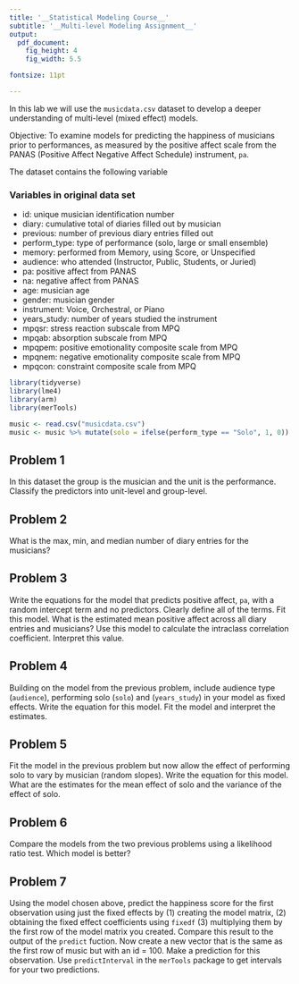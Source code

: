 ```yaml
---
title: '__Statistical Modeling Course__'
subtitle: '__Multi-level Modeling Assignment__'
output:
  pdf_document:
    fig_height: 4
    fig_width: 5.5

fontsize: 11pt

---
```


In this lab we will use the `musicdata.csv` dataset to develop a deeper understanding of multi-level (mixed effect) models. 

Objective: To examine models for predicting the happiness of musicians prior to performances, as measured by the positive affect scale from the PANAS (Positive Affect Negative Affect Schedule) instrument, `pa`.

The dataset contains the following variable

### Variables in original data set
- id:			      unique musician identification number
- diary:		      cumulative total of diaries filled out by musician
- previous:      number of previous diary entries filled out
- perform_type:	type of performance (solo, large or small ensemble)
- memory:		    performed from Memory, using Score, or Unspecified
- audience:		  who attended (Instructor, Public, Students, or Juried)
- pa:			      positive affect from PANAS
- na:			      negative affect from PANAS
- age:			      musician age
- gender:		    musician gender
- instrument:	  Voice, Orchestral, or Piano
- years_study:	  number of years studied the instrument
- mpqsr:		      stress reaction subscale from MPQ 
- mpqab:		      absorption subscale from MPQ 
- mpqpem:		    positive emotionality composite scale from MPQ
- mpqnem:		    negative emotionality composite scale from MPQ
- mpqcon:		    constraint composite scale from MPQ

```r
library(tidyverse)
library(lme4)
library(arm)
library(merTools)
```

```r
music <- read.csv("musicdata.csv")
music <- music %>% mutate(solo = ifelse(perform_type == "Solo", 1, 0))
```

## Problem 1
In this dataset the group is the musician and the unit is the performance. Classify the predictors into unit-level and group-level.


## Problem 2
What is the max, min, and median number of diary entries for the musicians? 



## Problem 3

 Write the equations for the model that predicts positive affect, `pa`, with a random intercept term and no predictors. Clearly define all of the terms. Fit this model. What is the estimated mean positive affect across all diary entries and musicians? Use this model to calculate the intraclass correlation coefficient. Interpret this value. 
 
## Problem 4
Building on the model from the previous problem, include audience type (`audience`), performing solo (`solo`) and (`years_study`) in your model as fixed effects. Write the equation for this model. Fit the model and interpret the estimates. 


## Problem 5
Fit the model in the previous problem but now allow the effect of performing solo to vary by musician (random slopes). Write the equation for this model. What are the estimates for the mean effect of solo and the variance of the effect of solo. 



## Problem 6

Compare the models from the two previous problems using a likelihood ratio test. Which model is better?


## Problem 7
Using the model chosen above, predict the happiness score for the first observation using just the fixed effects by (1) creating the model matrix, (2) obtaining the fixed effect coefficients using `fixedf` (3) multiplying them by the first row of the model matrix you created. Compare this result to the output of the `predict` fuction. Now create a new vector that is the same as the first row of music but with an id = 100. Make a prediction for this observation. Use `predictInterval` in the `merTools` package to get intervals for your two predictions. 

